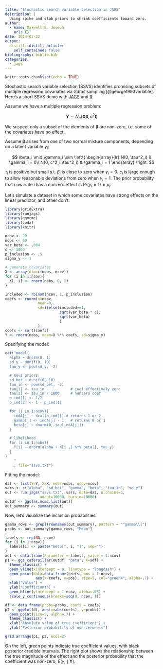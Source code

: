 ```yaml
---
title: "Stochastic search variable selection in JAGS"
description: |
  Using spike and slab priors to shrink coefficients toward zero.
author:
  - name: Maxwell B. Joseph
    url: {}
date: 2014-03-22
output:
  distill::distill_article:
    self_contained: false
bibliography: biblio.bib
categories:
  - jags
---
```


```r
knitr::opts_chunk$set(echo = TRUE)
```


Stochastic search variable selection (SSVS) identifies promising subsets of 
multiple regression covariates via Gibbs sampling [@george1993variable]. Here's 
a short SSVS demo with [JAGS](http://mcmc-jags.sourceforge.net/) and 
[R](http://www.r-project.org/).

Assume we have a multiple regression problem:

$$\boldsymbol{Y} \sim N_n(\boldsymbol{X \beta}, \sigma^2 \boldsymbol{I})$$

We suspect only a subset of the elements of $\boldsymbol{\beta}$ are non-zero, 
i.e. some of the covariates have no effect.

Assume $\boldsymbol{\beta}$ arises from one of two normal mixture components, 
depending on a latent variable $\gamma_i$:

$$
\beta_i \mid \gamma_i  \sim \left\{
  \begin{array}{lr}
    N(0, \tau^2_i) &  \gamma_i = 0\\
    N(0, c^2_i \tau^2_i) &  \gamma_i = 1
  \end{array}
\right.
$$

$\tau_i$ is positive but small s.t. $\beta_i$ is close to zero when 
$\gamma_i = 0$. $c_i$ is large enough to allow reasonable deviations from zero
when $\gamma_i = 1$. The prior probability that covariate $i$ has a nonzero 
effect is $Pr(\gamma_i = 1) = p_i$. 

Let's simulate a dataset in which some covariates have strong effects on the 
linear predictor, and other don't.

```r
library(gridExtra)
library(runjags)
library(ggmcmc)
library(coda)
library(knitr)

ncov <- 20
nobs <- 60
var_beta <- .004
c <- 1000
p_inclusion <- .5
sigma_y <- 1

# generate covariates
X <- array(dim=c(nobs, ncov))
for (i in 1:ncov){
  X[, i] <- rnorm(nobs, 0, 1)
}

included <- rbinom(ncov, 1, p_inclusion)
coefs <- rnorm(n=ncov,
               mean=0,
               sd=ifelse(included==1,
                         sqrt(var_beta * c),
                         sqrt(var_beta)
                         )
               )
coefs <- sort(coefs)
Y <- rnorm(nobs, mean=X %*% coefs, sd=sigma_y)
```

Specifying the model:

```r
cat("model{
  alpha ~ dnorm(0, 1)
  sd_y ~ dunif(0, 10)
  tau_y <- pow(sd_y, -2)

  # ssvs priors
  sd_bet ~ dunif(0, 10)
  tau_in <- pow(sd_bet, -2)
  tau[1] <- tau_in            # coef effectively zero
  tau[2] <- tau_in / 1000     # nonzero coef
  p_ind[1] <- 1/2
  p_ind[2] <- 1 - p_ind[1]

  for (j in 1:ncov){
    indA[j] ~ dcat(p_ind[]) # returns 1 or 2
    gamma[j] <- indA[j] - 1   # returns 0 or 1
    beta[j] ~ dnorm(0, tau[indA[j]])
  }

  # likelihood
  for (i in 1:nobs){
    Y[i] ~ dnorm(alpha + X[i ,] %*% beta[], tau_y)
  }
}
    "
    , file="ssvs.txt")
```

Fitting the model:

```r
dat <- list(Y=Y, X=X, nobs=nobs, ncov=ncov)
vars <- c("alpha", "sd_bet", "gamma", "beta", "tau_in", "sd_y")
out <- run.jags("ssvs.txt", vars, data=dat, n.chains=3,
                adapt=10000, burnin=10000)
outdf <- ggs(as.mcmc.list(out))
out_summary <- summary(out)
```

Now, let's visualize the inclusion probabilities.

```r
gamma_rows <- grepl(rownames(out_summary), pattern = "^gamma\\[")
probs <- out_summary[gamma_rows, "Mean"]

labels <- rep(NA, ncov)
for (i in 1:ncov){
  labels[i] <- paste("beta[", i, "]", sep="")
}
xdf <- data.frame(Parameter = labels, value = 1:ncov)
p1 <- ggs_caterpillar(outdf, "beta", X=xdf) +
  theme_classic() +
  geom_vline(xintercept = 0, linetype = "longdash") +
  geom_point(data=data.frame(coefs, pos = 1:ncov),
              aes(x=coefs, y=pos), size=5, col="green4", alpha=.7) +
  xlab("Value") +
  ylab("Coefficient") +
  geom_hline(yintercept = 1:ncov, alpha=.05) +
  scale_y_continuous(breaks=seq(0, ncov, 1))

df <- data.frame(probs=probs, coefs = coefs)
p2 <- ggplot(df, aes(x=abs(coefs), y=probs)) +
  geom_point(size=5, alpha=.7) +
  theme_classic() +
  xlab("Absolute value of true coefficient") +
  ylab("Posterior probability of non-zeroness")

grid.arrange(p1, p2, ncol=2)
```


On the left, green points indicate true coefficient values, with black posterior 
credible intervals. The right plot shows the relationship between the true 
magnitude of the effect and the posterior probability that the coefficient was
non-zero, $E(\gamma_i \mid \boldsymbol{Y})$.

